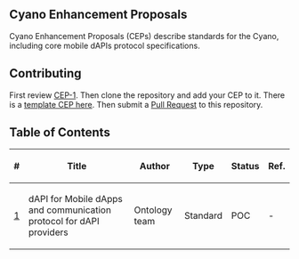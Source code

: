 ==Cyano Enhancement Proposals==

Cyano Enhancement Proposals (CEPs) describe standards for the Cyano, including core mobile dAPIs protocol specifications.

==Contributing==

First review [[CEPS/CEP1.mediawiki|CEP-1]]. Then clone the repository and add your CEP to it. There is a [[CEP-X.mediawiki|template CEP here]]. Then submit a [https://github.com/ontio-cyano/CEPs/pulls Pull Request] to this repository.

==Table of Contents==

{| class="wikitable sortable" style="width: auto; text-align: center; font-size: smaller; table-layout: fixed;"
!<nowiki>#</nowiki>
!Title
!Author
!Type
!Status
!Ref.
|-
| [[CEPS/CEP1.mediawiki|1]]
| dAPI for Mobile dApps and communication protocol for dAPI providers
| Ontology team
| Standard
| POC
| -

|}
